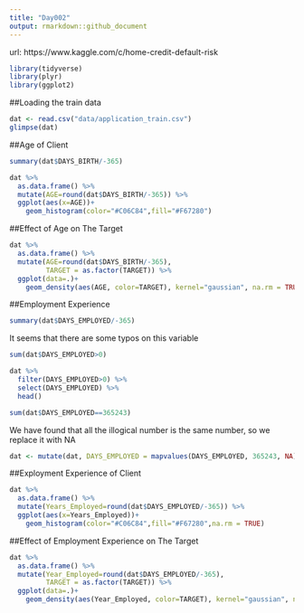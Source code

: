 ```yaml
---
title: "Day002"
output: rmarkdown::github_document
---
```

url: https://www.kaggle.com/c/home-credit-default-risk

```r
library(tidyverse)
library(plyr)
library(ggplot2)
```

##Loading the train data
```r
dat <- read.csv("data/application_train.csv")
glimpse(dat)
```
  
##Age of Client
```r
summary(dat$DAYS_BIRTH/-365)
```

```r
dat %>%
  as.data.frame() %>%
  mutate(AGE=round(dat$DAYS_BIRTH/-365)) %>%
  ggplot(aes(x=AGE))+
    geom_histogram(color="#C06C84",fill="#F67280")
```
  
##Effect of Age on The Target
```r
dat %>%
  as.data.frame() %>%
  mutate(AGE=round(dat$DAYS_BIRTH/-365),
         TARGET = as.factor(TARGET)) %>%
  ggplot(data=.)+
    geom_density(aes(AGE, color=TARGET), kernel="gaussian", na.rm = TRUE)
```
  
##Employment Experience
```r
summary(dat$DAYS_EMPLOYED/-365)
```
It seems that there are some typos on this variable
```r
sum(dat$DAYS_EMPLOYED>0)
```
```r
dat %>%
  filter(DAYS_EMPLOYED>0) %>%
  select(DAYS_EMPLOYED) %>%
  head()
```
```r
sum(dat$DAYS_EMPLOYED==365243)
```
We have found that all the illogical number is the same number, so we replace it with NA
```r
dat <- mutate(dat, DAYS_EMPLOYED = mapvalues(DAYS_EMPLOYED, 365243, NA))
```
  
##Exployment Experience of Client
```r
dat %>%
  as.data.frame() %>%
  mutate(Years_Employed=round(dat$DAYS_EMPLOYED/-365)) %>%
  ggplot(aes(x=Years_Employed))+
    geom_histogram(color="#C06C84",fill="#F67280",na.rm = TRUE)
```
  
##Effect of Employment Experience on The Target
```r
dat %>%
  as.data.frame() %>%
  mutate(Year_Employed=round(dat$DAYS_EMPLOYED/-365),
         TARGET = as.factor(TARGET)) %>%
  ggplot(data=.)+
    geom_density(aes(Year_Employed, color=TARGET), kernel="gaussian", na.rm = TRUE)
```




